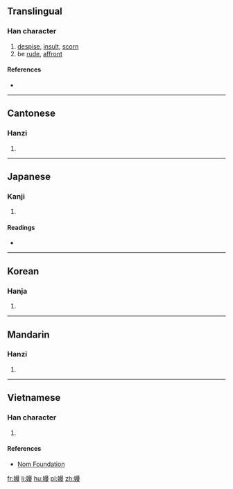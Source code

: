 ==Translingual==

===Han character===
{{Han char|rn=38|rad=女|as=11|sn=14|four=46447|canj=VAWE|ids=⿰女曼}}

# [[despise]], [[insult]], [[scorn]]
# be [[rude]], [[affront]]

====References====
* {{Han ref|kx=0269.260|dkj=06644|dj=0537.170|hdz=21077.040|uh=5ADA|ud=23258|bh=E170|bd=57712}}

----

==Cantonese==

===Hanzi===
{{yue-hanzi|jyut=|y=maan6}}

# {{defn|lang=yue|sort=女11}}

----

==Japanese==

===Kanji===
{{ja-kanji|grade=|rs=女11}}

# {{defn|lang=ja|sort=女11}}

====Readings====
* {{ja-readings|on=[[ばん]] (ban), [[まん]] (man), [[べん]] (ben), [[めん]] (men), [[えん]] (en)|kun=[[あなどる]] (anadoru), [[けがす]] (kegasu), [[おこたる]] (okotaru), [[おごる]] (ogoru)}}

----

==Korean==

===Hanja===
{{ko-hanja|hangeul=만|rv=man|mr=man}}

# {{rfdef|lang=ko}}

----

==Mandarin==

===Hanzi===
{{cmn-hanzi|pin=[[mān]] ([[man1]]), [[màn]] ([[man4]])|wg=man<sup>1</sup>, man<sup>4</sup>}}

# {{defn|lang=cmn|sort=女11}}

----

==Vietnamese==

===Han character===
{{vi-readings|rs=女11|hanviet=mạn}}

# {{defn|lang=vi|sort=女11}}

====References====
* [http://nomfoundation.org/common/nom_details.php?codepoint=5ada Nom Foundation]

[[fr:嫚]]
[[li:嫚]]
[[hu:嫚]]
[[pl:嫚]]
[[zh:嫚]]